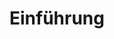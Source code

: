 ---
title: Einführung
description: Was ist tuxnest und Linux?
hero:
  tagline: Was ist tuxnest und Linux?
---